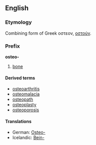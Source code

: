 ==English==
===Etymology===
Combining form of Greek οστεον, [[οστούν]].

===Prefix===
'''osteo-'''
# [[bone]]

====Derived terms====
* [[osteoarthritis]]
* [[osteomalacia]]
* [[osteopath]]
* [[osteoplasty]]
* [[osteoporosis]]

{{wikipedia|List_of_diseases_starting_with_O#Osteo}}
====Translations====
*German: [[Osteo-]]
*Icelandic: [[Bein-]]
